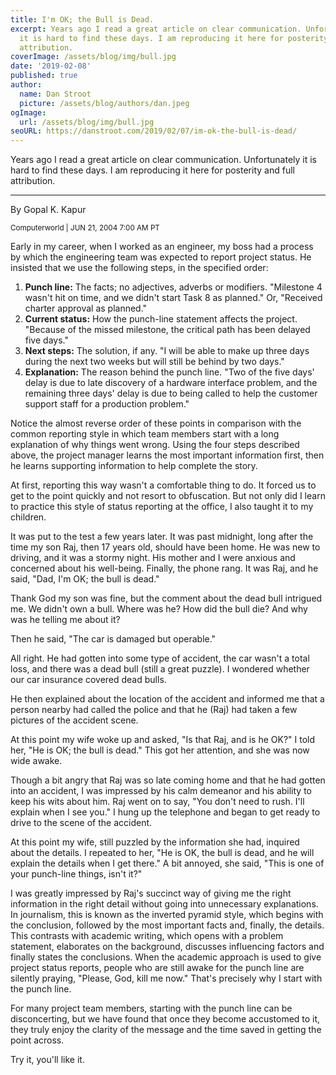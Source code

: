 ```yaml
---
title: I'm OK; the Bull is Dead.
excerpt: Years ago I read a great article on clear communication. Unfortunately
  it is hard to find these days. I am reproducing it here for posterity and full
  attribution.
coverImage: /assets/blog/img/bull.jpg
date: '2019-02-08'
published: true
author:
  name: Dan Stroot
  picture: /assets/blog/authors/dan.jpeg
ogImage:
  url: /assets/blog/img/bull.jpg
seoURL: https://danstroot.com/2019/02/07/im-ok-the-bull-is-dead/
---
```


Years ago I read a great article on clear communication. Unfortunately it is hard to find these days. I am reproducing it here for posterity and full attribution.

---

By Gopal K. Kapur<br/>

<small>Computerworld | JUN 21, 2004 7:00 AM PT</small>

Early in my career, when I worked as an engineer, my boss had a process by which the engineering team was expected to report project status. He insisted that we use the following steps, in the specified order:

1. **Punch line:** The facts; no adjectives, adverbs or modifiers. "Milestone 4 wasn't hit on time, and we didn't start Task 8 as planned." Or, "Received charter approval as planned."
2. **Current status:** How the punch-line statement affects the project. "Because of the missed milestone, the critical path has been delayed five days."
3. **Next steps:** The solution, if any. "I will be able to make up three days during the next two weeks but will still be behind by two days."
4. **Explanation:** The reason behind the punch line. "Two of the five days' delay is due to late discovery of a hardware interface problem, and the remaining three days' delay is due to being called to help the customer support staff for a production problem."

Notice the almost reverse order of these points in comparison with the common reporting style in which team members start with a long explanation of why things went wrong. Using the four steps described above, the project manager learns the most important information first, then he learns supporting information to help complete the story.

At first, reporting this way wasn't a comfortable thing to do. It forced us to get to the point quickly and not resort to obfuscation. But not only did I learn to practice this style of status reporting at the office, I also taught it to my children.

It was put to the test a few years later. It was past midnight, long after the time my son Raj, then 17 years old, should have been home. He was new to driving, and it was a stormy night. His mother and I were anxious and concerned about his well-being. Finally, the phone rang. It was Raj, and he said, "Dad, I'm OK; the bull is dead."

Thank God my son was fine, but the comment about the dead bull intrigued me. We didn't own a bull. Where was he? How did the bull die? And why was he telling me about it?

Then he said, "The car is damaged but operable."

All right. He had gotten into some type of accident, the car wasn't a total loss, and there was a dead bull (still a great puzzle). I wondered whether our car insurance covered dead bulls.

He then explained about the location of the accident and informed me that a person nearby had called the police and that he (Raj) had taken a few pictures of the accident scene.

At this point my wife woke up and asked, "Is that Raj, and is he OK?" I told her, "He is OK; the bull is dead." This got her attention, and she was now wide awake.

Though a bit angry that Raj was so late coming home and that he had gotten into an accident, I was impressed by his calm demeanor and his ability to keep his wits about him. Raj went on to say, "You don't need to rush. I'll explain when I see you." I hung up the telephone and began to get ready to drive to the scene of the accident.

At this point my wife, still puzzled by the information she had, inquired about the details. I repeated to her, "He is OK, the bull is dead, and he will explain the details when I get there." A bit annoyed, she said, "This is one of your punch-line things, isn't it?"

I was greatly impressed by Raj's succinct way of giving me the right information in the right detail without going into unnecessary explanations. In journalism, this is known as the inverted pyramid style, which begins with the conclusion, followed by the most important facts and, finally, the details. This contrasts with academic writing, which opens with a problem statement, elaborates on the background, discusses influencing factors and finally states the conclusions. When the academic approach is used to give project status reports, people who are still awake for the punch line are silently praying, "Please, God, kill me now." That's precisely why I start with the punch line.

For many project team members, starting with the punch line can be disconcerting, but we have found that once they become accustomed to it, they truly enjoy the clarity of the message and the time saved in getting the point across.

Try it, you'll like it.
